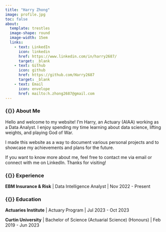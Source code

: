 ```yaml
---
title: "Harry Zhong"
image: profile.jpg
toc: false
about:
  template: trestles
  image-shape: round
  image-width: 15em
  links: 
    - text: LinkedIn
      icon: linkedin
      href: https://www.linkedin.com/in/harry2687/
      target: _blank
    - text: Github
      icon: github
      href: https://github.com/Harry2687
      target: _blank
    - text: Email
      icon: envelope
      href: mailto:h.zhong2687@gmail.com
---
```


### {{<fa user-tie>}} About Me

Hello and welcome to my website! I’m Harry, an Actuary (AIAA) working as a Data Analyst. I enjoy spending my time learning about data science, lifting weights, and playing God of War.

I made this website as a way to document various personal projects and to showcase my achievements and plans for the future.

If you want to know more about me, feel free to contact me via email or connect with me on LinkedIn. Thanks for visiting!

### {{<fa briefcase>}} Experience

**EBM Insurance & Risk** \| Data Intelligence Analyst \| Nov 2022 - Present

### {{<fa graduation-cap>}} Education

**Actuaries Institute** \| Actuary Program \| Jul 2023 - Oct 2023

**Curtin University** \| Bachelor of Science (Actuarial Science) (Honours) \| Feb 2019 - Jun 2023